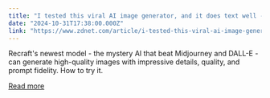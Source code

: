 ```yaml
---
title: "I tested this viral AI image generator, and it does text well - finally! Try it for free"
date: "2024-10-31T17:38:00.000Z"
link: "https://www.zdnet.com/article/i-tested-this-viral-ai-image-generator-and-it-does-text-well-finally-try-it-for-free/"
---
```


Recraft's newest model - the mystery AI that beat Midjourney and DALL-E - can generate high-quality images with impressive details, quality, and prompt fidelity. How to try it.

[Read more](https://www.zdnet.com/article/i-tested-this-viral-ai-image-generator-and-it-does-text-well-finally-try-it-for-free/)
